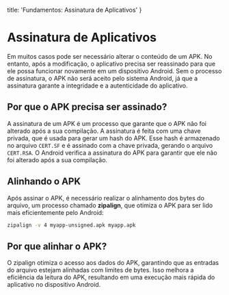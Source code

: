   title: 'Fundamentos: Assinatura de Aplicativos'
}

# Assinatura de Aplicativos
Em muitos casos pode ser necessário alterar o conteúdo de um APK. No entanto, após a modificação, o aplicativo precisa ser reassinado para que ele possa funcionar novamente em um dispositivo Android. Sem o processo de assinatura, o APK não será aceito pelo sistema Android, já que a assinatura garante a integridade e a autenticidade do aplicativo.

## Por que o APK precisa ser assinado?
A assinatura de um APK é um processo que garante que o APK não foi alterado após a sua compilação. A assinatura é feita com uma chave privada, que é usada para gerar um hash do APK. Esse hash é armazenado no arquivo `CERT.SF` e é assinado com a chave privada, gerando o arquivo `CERT.RSA`. O Android verifica a assinatura do APK para garantir que ele não foi alterado após a sua compilação.

## Alinhando o APK
Após assinar o APK, é necessário realizar o alinhamento dos bytes do arquivo, um processo chamado **zipalign**, que otimiza o APK para ser lido mais eficientemente pelo Android:

```bash filename="Terminal"
zipalign -v 4 myapp-unsigned.apk myapp.apk
```

## Por que alinhar o APK?
O zipalign otimiza o acesso aos dados do APK, garantindo que as entradas do arquivo estejam alinhadas com limites de bytes. Isso melhora a eficiência da leitura do APK, resultando em uma execução mais rápida do aplicativo no dispositivo Android.
